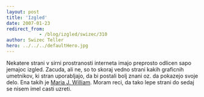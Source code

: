 ```yaml
---
layout: post
title: 'Izgled'
date: 2007-01-23
redirect_from: 
            - /blog/izgled/swizec/310
author: Swizec Teller
hero: ../../../defaultHero.jpg
---
```

Nekatere strani v sirni prostranosti interneta imajo preprosto odlicen sapo jemajoc izgled. Zacuda, ali ne, so to skoraj vedno strani kakih graficnih umetnikov, ki stran uporabljajo, da bi postali bolj znani oz. da pokazejo svoje delo. Ena takih je [Maria J. William](http://www.mariawilliam.net/). Moram reci, da tako lepe strani do sedaj se nisem imel casti uzreti.